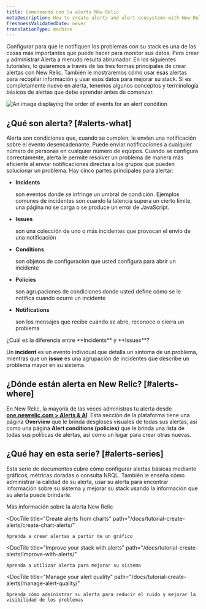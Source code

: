 ```yaml
---
title: Comenzando con la alerta New Relic
metaDescription: How to create alerts and alert ecosystems with New Relic
freshnessValidatedDate: never
translationType: machine
---
```




Configurar <InlinePopover type="alerts"/>para que le notifiquen los problemas con su stack es una de las cosas más importantes que puede hacer para monitor sus datos. Pero crear y administrar Alerta a menudo resulta abrumador. En los siguientes tutoriales, lo guiaremos a través de las tres formas principales de crear alertas con New Relic. También le mostraremos cómo usar esas alertas para recopilar información y usar esos datos para mejorar su stack. Si es completamente nuevo en alerta, tenemos algunos conceptos y terminología básicos de alertas que debe aprender antes de comenzar.

<img
  title="Alert flow"
  alt="An image displaying the order of events for an alert condition"
  src={alertsFlow}
/>

## ¿Qué son alerta? [#alerts-what]

Alerta son condiciones que, cuando se cumplen, le envían una notificación sobre el evento desencadenante. Puede enviar notificaciones a cualquier número de personas en cualquier número de equipos. Cuando se configura correctamente, alerta le permite resolver un problema de manera más eficiente al enviar notificaciones directas a los grupos que pueden solucionar un problema. Hay cinco partes principales para alertar:

* <DoNotTranslate>**Incidents**</DoNotTranslate>

  son eventos donde se infringe un umbral de condición. Ejemplos comunes de incidentes son cuando la latencia supera un cierto límite, una página no se carga o se produce un error de JavaScript.

* <DoNotTranslate>**Issues**</DoNotTranslate>

  son una colección de uno o más incidentes que provocan el envío de una notificación

* <DoNotTranslate>**Conditions**</DoNotTranslate>

  son objetos de configuración que usted configura para abrir un incidente

* <DoNotTranslate>**Policies**</DoNotTranslate>

  son agrupaciones de condiciones donde usted define cómo se le notifica cuando ocurre un incidente

* <DoNotTranslate>**Notifications**</DoNotTranslate>

  son los mensajes que recibe cuando se abre, reconoce o cierra un problema

<Callout variant="tip">
  ¿Cuál es la diferencia entre <DoNotTranslate>**Incidents**</DoNotTranslate> y <DoNotTranslate>**Issues**</DoNotTranslate>?

  Un <DoNotTranslate>**incident**</DoNotTranslate> es un evento individual que detalla un síntoma de un problema, mientras que un <DoNotTranslate>**issue**</DoNotTranslate> es una agrupación de incidentes que describe un problema mayor en su sistema.
</Callout>

## ¿Dónde están alerta en New Relic? [#alerts-where]

En New Relic, la mayoría de las veces administras tu alerta desde [<DoNotTranslate>**one.newrelic.com > Alerts & AI**</DoNotTranslate>](https://one.newrelic.com/alerts-ai). Esta sección de la plataforma tiene una página <DoNotTranslate>**Overview**</DoNotTranslate> que le brinda desgloses visuales de todas sus alertas, así como una página <DoNotTranslate>**Alert conditions (policies)**</DoNotTranslate> que le brinda una lista de todas sus políticas de alertas, así como un lugar para crear otras nuevas.

## ¿Qué hay en esta serie? [#alerts-series]

Esta serie de documentos cubre cómo configurar alertas básicas mediante gráficos, métricas doradas o consulta NRQL. También le enseña cómo administrar la calidad de su alerta, usar su alerta para encontrar información sobre su sistema y mejorar su stack usando la información que su alerta puede brindarle.

<DocTiles>
  <DocTile
    title="Getting started with New Relic alerts"
    path="/docs/tutorial-create-alerts/create-new-relic-alerts/"
    label={{text: "You are here", color: "orange"}}
  >
    Más información sobre la alerta New Relic
  </DocTile>

  <DocTile
    title="Create alerts from charts"
    path="/docs/tutorial-create-alerts/create-chart-alerts/"
  >
    Aprenda a crear alertas a partir de un gráfico
  </DocTile>

  <DocTile
    title="Improve your stack with alerts"
    path="/docs/tutorial-create-alerts/improve-with-alerts/"
  >
    Aprenda a utilizar alerta para mejorar su sistema
  </DocTile>

  <DocTile
    title="Manage your alert quality"
    path="/docs/tutorial-create-alerts/manage-alert-quality/"
  >
    Aprenda cómo administrar su alerta para reducir el ruido y mejorar la visibilidad de los problemas
  </DocTile>
</DocTiles>